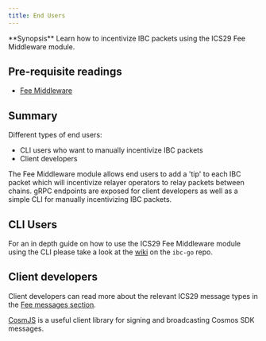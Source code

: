 ```yaml
---
title: End Users
---
```


<Note>
**Synopsis**
Learn how to incentivize IBC packets using the ICS29 Fee Middleware module.
</Note>

<Note>

## Pre-requisite readings

* [Fee Middleware](./overview)

</Note>

## Summary

Different types of end users:

* CLI users who want to manually incentivize IBC packets
* Client developers

The Fee Middleware module allows end users to add a 'tip' to each IBC packet which will incentivize relayer operators to relay packets between chains. gRPC endpoints are exposed for client developers as well as a simple CLI for manually incentivizing IBC packets.

## CLI Users

For an in depth guide on how to use the ICS29 Fee Middleware module using the CLI please take a look at the [wiki](https://github.com/cosmos/ibc-go/wiki/Fee-enabled-fungible-token-transfers#asynchronous-incentivization-of-a-fungible-token-transfer) on the `ibc-go` repo.

## Client developers

Client developers can read more about the relevant ICS29 message types in the [Fee messages section](./msgs).

[CosmJS](https://github.com/cosmos/cosmjs) is a useful client library for signing and broadcasting Cosmos SDK messages.
